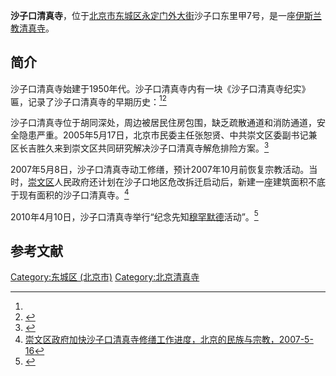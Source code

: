 '''沙子口清真寺'''，位于[[北京市|北京市]][[东城区|东城区]][[永定门外大街|永定门外大街]]沙子口东里甲7号，是一座[[伊斯兰教|伊斯兰教]][[清真寺|清真寺]]。

==简介==
沙子口清真寺始建于1950年代。沙子口清真寺内有一块《沙子口清真寺纪实》匾，记录了沙子口清真寺的早期历史：<ref name=zgqzw/><ref>{{Cite web |url=http://www.8msl.com/news/gulanjing/muslim932.html |title=北京市沙子口清真寺，中穆在线，2014-02-06 |access-date=2015-04-07 |archive-url=https://web.archive.org/web/20150412081001/http://www.8msl.com/news/gulanjing/muslim932.html |archive-date=2015-04-12 |dead-url=yes }}</ref>
{{引用|
沙子口清真寺纪实

沙子口清真寺始建于二十世纪五十年代，建寺时由当地穆斯林群众集资购地一亩半，建房十六间半，并由北京市崇文区人民政府批准为正式开放的宗教活动场所。文革中被挤占，一九八七年腾推房屋六间和简易大棚六间，恢复了宗教活动场所。

根据逐步落实中国共产党的民族宗教政策和国家建设发展的规模以及沙子口清真寺所处的地理环境，此寺的情况远远满足不了附近日益增多的信教群众的需要。为此崇文区民政局和崇文区伊斯兰教协会共同发起呈报有关单位批准，于一九九〇年六月重新建成。重建后的沙子口清真寺大殿地面积为一五八点三九平米，沐浴室为六十一平米，附属用房一〇六平米，经费主要有崇文区伊斯兰教协会拨款，少量由信教群众和社会各界人仕赞助，共用人民币壹十伍万元。

崇文区伊斯兰教协会沙子口清真寺筹建小组  撰于一九九〇年夏 孙文佩书
}}

沙子口清真寺位于胡同深处，周边被居民住房包围，缺乏疏散通道和消防通道，安全隐患严重。2005年5月17日，北京市民委主任张恕贤、中共崇文区委副书记兼区长吉胜久来到崇文区共同研究解决沙子口清真寺解危排险方案。<ref>{{Cite web |url=http://www.bjethnic.gov.cn/content/NewsDetail.asp?id=1848 |title=市民委主任与崇文区区长共同研究解决沙子口清真寺安全问题，北京的民族与宗教，2005-05-18 |accessdate=2015-04-07 |archive-date=2011-07-07 |archive-url=https://web.archive.org/web/20110707212128/http://www.bjethnic.gov.cn/content/NewsDetail.asp?id=1848 |dead-url=yes }}</ref>

2007年5月8日，沙子口清真寺动工修缮，预计2007年10月前恢复宗教活动。当时，[[崇文区|崇文区]]人民政府还计划在沙子口地区危改拆迁启动后，新建一座建筑面积不底于现有面积的沙子口清真寺。<ref>[http://www.bjethnic.gov.cn/content/NewsDetail.asp?id=4180 崇文区政府加快沙子口清真寺修缮工作进度，北京的民族与宗教，2007-5-16]{{dead link|date=2018年3月 |bot=InternetArchiveBot |fix-attempted=yes }}</ref>

2010年4月10日，沙子口清真寺举行“纪念先知[[穆罕默德|穆罕默德]]活动”。<ref name=zgqzw>{{Cite web |url=http://www.musilin.net.cn/2010/0411/36124.html |title=北京沙子口清真寺举行“纪念先知穆罕默德活动”，中国清真网，2010-04-11 |accessdate=2015-04-07 |archive-date=2015-04-14 |archive-url=https://web.archive.org/web/20150414221859/http://www.musilin.net.cn/2010/0411/36124.html |dead-url=yes }}</ref>

==参考文献==
{{reflist}}

[[Category:东城区_(北京市)|Category:东城区 (北京市)]]
[[Category:北京清真寺|Category:北京清真寺]]